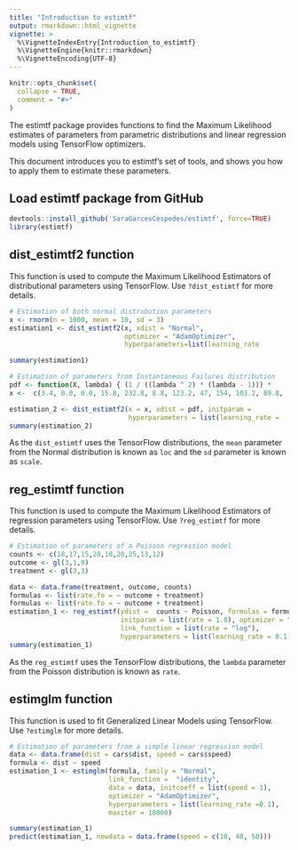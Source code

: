 ```yaml
---
title: "Introduction to estimtf"
output: rmarkdown::html_vignette
vignette: >
  %\VignetteIndexEntry{Introduction_to_estimtf}
  %\VignetteEngine{knitr::rmarkdown}
  %\VignetteEncoding{UTF-8}
---
```


```r
knitr::opts_chunk$set(
  collapse = TRUE,
  comment = "#>"
)
```


The estimtf package provides functions to find the Maximum Likelihood estimates of parameters from parametric distributions and linear regression models using TensorFlow optimizers.

This document introduces you to estimtf’s set of tools, and shows you how to apply them to estimate these parameters.

## Load estimtf package from GitHub
```r
devtools::install_github('SaraGarcesCespedes/estimtf', force=TRUE)
library(estimtf)
```

## dist_estimtf2 function

This function is used to compute the Maximum Likelihood Estimators of distributional parameters using TensorFlow. Use `?dist_estimtf` for more details.

```r
# Estimation of both normal distrubution parameters
x <- rnorm(n = 1000, mean = 10, sd = 3)
estimation1 <- dist_estimtf2(x, xdist = "Normal", 
                             optimizer = "AdamOptimizer", 
                             hyperparameters=list(learning_rate                                  =0.1))

summary(estimation1)

# Estimation of parameters from Instantaneous Failures distribution
pdf <- function(X, lambda) { (1 / ((lambda ^ 2) * (lambda - 1))) *                          (lambda^2 + X - 2*lambda) * exp(-X/lambda) }
x <-  c(3.4, 0.0, 0.0, 15.8, 232.8, 8.8, 123.2, 47, 154, 103.2, 89.8,  12.2)

estimation_2 <- dist_estimtf2(x = x, xdist = pdf, initparam =                                     list(lambda = rnorm(1, 2, 1)),                                      optimizer = "AdamOptimizer",
                              hyperparameters = list(learning_rate =                               0.1), maxiter = 10000)
summary(estimation_2)

```

As the `dist_estimtf` uses the TensorFlow distributions, the `mean` parameter from the Normal distribution is known as `loc` and the `sd` parameter is known as `scale`. 


## reg_estimtf function

This function is used to compute the Maximum Likelihood Estimators of regression parameters using TensorFlow. Use `?reg_estimtf` for more details.

```r
# Estimation of parameters of a Poisson regression model
counts <- c(18,17,15,20,10,20,25,13,12)
outcome <- gl(3,1,9)
treatment <- gl(3,3)

data <- data.frame(treatment, outcome, counts)
formulas <- list(rate.fo = ~ outcome + treatment)
formulas <- list(rate.fo = ~ outcome + treatment)
estimation_1 <- reg_estimtf(ydist =  counts ~ Poisson, formulas = formulas, data = data,
                            initparam = list(rate = 1.0), optimizer = "AdamOptimizer",
                            link_function = list(rate = "log"),
                            hyperparameters = list(learning_rate = 0.1))
summary(estimation_1)
```

As the `reg_estimtf` uses the TensorFlow distributions, the `lambda` parameter from the Poisson distribution is known as `rate`.


## estimglm function

This function is used to fit Generalized Linear Models using TensorFlow. Use `?estimglm` for more details.

```r
# Estimation of parameters from a simple linear regression model
data <- data.frame(dist = cars$dist, speed = cars$speed)
formula <- dist ~ speed
estimation_1 <- estimglm(formula, family = "Normal", 
                         link_function =  "identity",
                         data = data, initcoeff = list(speed = 1),
                         optimizer = "AdamOptimizer",
                         hyperparameters = list(learning_rate =0.1),
                         maxiter = 10000)

summary(estimation_1)
predict(estimation_1, newdata = data.frame(speed = c(10, 40, 50)))
```

